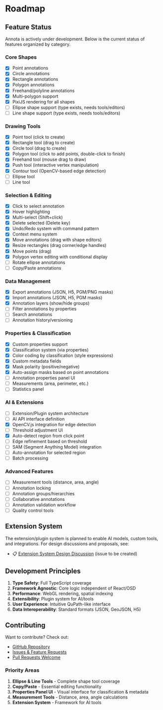# Roadmap

## Feature Status

Annota is actively under development. Below is the current status of features organized by category.

### Core Shapes

- [x] Point annotations
- [x] Circle annotations
- [x] Rectangle annotations
- [x] Polygon annotations
- [x] Freehand/polyline annotations
- [x] Multi-polygon support
- [x] PixiJS rendering for all shapes
- [ ] Ellipse shape support (type exists, needs tools/editors)
- [ ] Line shape support (type exists, needs tools/editors)

### Drawing Tools

- [x] Point tool (click to create)
- [x] Rectangle tool (drag to create)
- [x] Circle tool (drag to create)
- [x] Polygon tool (click to add points, double-click to finish)
- [x] Freehand tool (mouse drag to draw)
- [x] Push tool (interactive vertex manipulation)
- [x] Contour tool (OpenCV-based edge detection)
- [ ] Ellipse tool
- [ ] Line tool

### Selection & Editing

- [x] Click to select annotation
- [x] Hover highlighting
- [x] Multi-select (Shift+click)
- [x] Delete selected (Delete key)
- [x] Undo/Redo system with command pattern
- [x] Context menu system
- [x] Move annotations (drag with shape editors)
- [x] Resize rectangles (drag corner/edge handles)
- [x] Move points (drag)
- [x] Polygon vertex editing with conditional display
- [ ] Rotate ellipse annotations
- [ ] Copy/Paste annotations

### Data Management

- [x] Export annotations (JSON, H5, PGM/PNG masks)
- [x] Import annotations (JSON, H5, PGM masks)
- [x] Annotation layers (show/hide groups)
- [ ] Filter annotations by properties
- [ ] Search annotations
- [ ] Annotation history/versioning

### Properties & Classification

- [x] Custom properties support
- [x] Classification system (via properties)
- [x] Color coding by classification (style expressions)
- [x] Custom metadata fields
- [x] Mask polarity (positive/negative)
- [x] Auto-assign masks based on point annotations
- [ ] Annotation properties panel UI
- [ ] Measurements (area, perimeter, etc.)
- [ ] Statistics panel

### AI & Extensions

- [ ] Extension/Plugin system architecture
- [ ] AI API interface definition
- [x] OpenCV.js integration for edge detection
- [ ] Threshold adjustment UI
- [x] Auto-detect region from click point
- [ ] Edge refinement based on threshold
- [ ] SAM (Segment Anything Model) integration
- [ ] Auto-annotation for selected region
- [ ] Batch processing

### Advanced Features

- [ ] Measurement tools (distance, area, angle)
- [ ] Annotation locking
- [ ] Annotation groups/hierarchies
- [ ] Collaborative annotations
- [ ] Annotation validation workflow
- [ ] Quality control tools

## Extension System

The extension/plugin system is planned to enable AI models, custom tools, and integrations. For design discussions and proposals, see:

- 📋 [Extension System Design Discussion](https://github.com/bitroc-ai/annota/issues) (issue to be created)

## Development Principles

1. **Type Safety**: Full TypeScript coverage
2. **Framework Agnostic**: Core logic independent of React/OSD
3. **Performance**: WebGL rendering, spatial indexing
4. **Extensibility**: Plugin system for AI/tools
5. **User Experience**: Intuitive QuPath-like interface
6. **Data Interoperability**: Standard formats (JSON, GeoJSON, H5)

## Contributing

Want to contribute? Check out:

- [GitHub Repository](https://github.com/bitroc/annota)
- [Issues & Feature Requests](https://github.com/bitroc/annota/issues)
- [Pull Requests Welcome](https://github.com/bitroc/annota/pulls)

### Priority Areas

1. **Ellipse & Line Tools** - Complete shape tool coverage
2. **Copy/Paste** - Essential editing functionality
3. **Properties Panel UI** - Visual interface for classification & metadata
4. **Measurement Tools** - Distance, area, angle calculations
5. **Extension System** - Framework for AI tools
